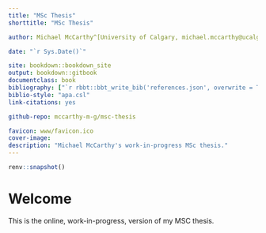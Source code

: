 ```yaml
--- 
title: "MSc Thesis"
shorttitle: "MSc Thesis"

author: Michael McCarthy^[University of Calgary, michael.mccarthy@ucalgary.ca]

date: "`r Sys.Date()`"

site: bookdown::bookdown_site
output: bookdown::gitbook
documentclass: book
bibliography: ["`r rbbt::bbt_write_bib('references.json', overwrite = TRUE)`", "references.json", "r-packages.bib"]
biblio-style: "apa.csl"
link-citations: yes

github-repo: mccarthy-m-g/msc-thesis

favicon: www/favicon.ico
cover-image: 
description: "Michael McCarthy's work-in-progress MSc thesis."
---
```


```r
renv::snapshot()
```

# Welcome {-}

This is the online, work-in-progress, version of my MSC thesis.
